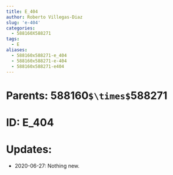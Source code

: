 ```yaml
---
title: E_404
author: Roberto Villegas-Diaz
slug: 'e-404'
categories:
  - 588160X588271
tags:
  - E
aliases:
  - 588160x588271-e_404
  - 588160x588271-e-404
  - 588160x588271-e404
---
```


# **Parents**: 588160`$\times$`588271
# **ID**: E_404
# **Updates**: 
 - 2020-06-27: Nothing new.
